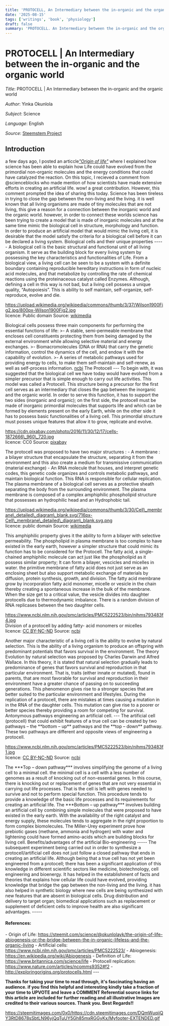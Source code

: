 ```yaml
---
title: 'PROTOCELL, An Intermediary between the in-organic and the organic world'
date: '2025-08-15'
tags: ['writings', 'book', 'physiology']
draft: false
summary: 'PROTOCELL. An Intermediary between the in-organic and the organic world'
---
```


# PROTOCELL | An Intermediary between the in-organic and the organic world

_Title_: PROTOCELL | An Intermediary between the in-organic and the organic world

_Author_: Yinka Okunlola

_Subject_: Science

_Language_: English

_Source_: [Steemstem Project](https://steemit.com/science/@okunlolayk/protocell-or-an-intermediary-between-the-in-organic-and-the-organic-world)

## Introduction

a few days ago, I posted an articcle[_"Origin of life"_](https://steemit.com/science/@okunlolayk/the-origin-of-life-abiogenesis-or-the-bridge-between-the-in-organic-lifeless-and-the-organic-living) where I explained how science has been able to explain how Life could have evolved from the primordial non-organic molecules and the energy conditions that could have catalyzed the reaction. On this topic, I recieved a comment from @scienceblocks who made mention of how scientists have made extensive efforts in creating an artificial life. wow! a great contribution. However, this comment prompted the idea of sharing this today. Science has been tireless in trying to close the gap between the non-living and the living. it is well known that all living organisms are made of tiny molecules that are not living, this give a reason for a connection between the inorganic world and the organic world. however, in order to connect these worlds science has been trying to create a model that is made of inorganic molecules and at the same time mimic the biological cell in structure, morphology and function. In order to produce an artificial model that would mimic the living cell, it is desirable that the model satisfy the criteria for a biological cell before it can be declared a living system. Biological cells and their unique properties ----- A biological cell is the basic structural and functional unit of all living organism. It serve as the building block for every living system by possessing the key characteristics and functionalities of Life. From a biological view, a living cell can be seen to be a system with a definite boundary containing reproducible hereditary instructions in form of nucleic acid molecules, and that metabolize by controlling the rate of chemical reactions using the proteinaceous catalyst called Enzymes. Although, defining a cell in this way is not bad, but a living cell possess a unique quality, “Autopoiesis”. This is ability to self maintain, self-organize, self-reproduce, evolve and die.

https://upload.wikimedia.org/wikipedia/commons/thumb/3/37/Wilson1900Fig2.jpg/800px-Wilson1900Fig2.jpg  
licence: Public domain Source: [wikimedia](https://commons.wikimedia.org/wiki/File:Wilson1900Fig2.jpg)

Biological cells possess three main components for performing the essential functions of life: >- A stable, semi-permeable membrane that encloses cell constituents protecting them from being damaged by the external environment while allowing selective material and energy exchanges. >- Biomacromolecules (DNA or RNA) that carry the genetic information, control the dynamics of the cell, and endow it with the capability of evolution. >- A series of metabolic pathways used for providing energy to cells, to make them self-maintain and self-renew, as well as self-process information. [ncbi](https://www.ncbi.nlm.nih.gov/pmc/articles/PMC5222523/) The Protocell --- To begin with, it was suggested that the biological cell we have today would have evolved from a simpler precursor that is simple enough to carry out life activities. This model was called a Protocell. This structure being a precursor for the first cell serves as an intermediary that closes the gap between the inorganic and the organic world. In order to serve this function, it has to support the two sides (inorganic and organic); on the first side, the protocell must be made of inorganic primordial molecules that supports life and which can be formed by elements present on the early Earth, while on the other side it has to possess basic functionalities of a living cell. This primordial structure must posses unique features that allow it to grow, replicate and evolve.

https://cdn.pixabay.com/photo/2016/11/30/12/17/cells-1872666\_960\_720.jpg  
licence: CC0 Source: [pixabay](https://pixabay.com/en/cells-human-medical-biology-health-1872666/)

The protocell was proposed to have two major structures : - A membrane : a bilayer structure that encapsulate the structure, separating it from the environment and this also create a medium for transmissive communication (material exchange) - An RNA molecule that houses, and interpret genetic codes, this genetic code organizes and controls metabolic pathways, and maintain biological function. This RNA is responsible for cellular replication. The plasma membrane of a biological cell serves as a protective sheath separating the body from the surrounding environment. The plasma membrane is composed of a complex amphiphilic phospholipid structure that possesses an hydrophilic head and an Hydrophobic tail.

https://upload.wikimedia.org/wikipedia/commons/thumb/3/30/Cell\_membrane\_detailed\_diagram\_blank.svg/716px-Cell\_membrane\_detailed\_diagram\_blank.svg.png  
licence: public domain Source: [wikimedia](https://commons.wikimedia.org/wiki/File:Cell_membrane_detailed_diagram_blank.svg)

This amphiphilic property gives it the ability to form a bilayer with selective permeability. The phospholipid in plasma membrane is too complex to have existed in the early earth, however a simpler structure that could mimic its function has to be considered for the Protocell. The fatty acid, a single-chained amphiphilic molecule can act just like the phospholipid as it possess similar property; It can form a bilayer, vescicles and micelles in water. the primitive membrane of fatty acid does not just serve as an enclosing sheet but also support metabolic exchange of materials by diffusion, protein synthesis, growth, and division. The fatty acid membrane grow by incorporation fatty acid monomer, micelle or vesicle in the chain thereby creating a spontaneous increase in the bulk of the membrane. When the size get to a critical value, the vesicle divides into daughter protocells due to thermodynamic imbalance. There is a random division of RNA replicases between the two daughter cells.

https://www.ncbi.nlm.nih.gov/pmc/articles/PMC5222523/bin/nihms793483f4.jpg  
Division of a protocell by adding fatty- acid monomers or micelles  
licence: [CC BY-NC-ND](http://creativecommons.org/licenses/by-nc-nd/4.0/) Source: [ncbi](https://www.ncbi.nlm.nih.gov/pmc/articles/PMC5222523/)

Another major characteristic of a living cell is the ability to evolve by natural selection. This is the ability of a living organism to produce an offspring with predominant potentials that favors survival in the environment. The theory Evolution by natural selection was proposed by Charles Darwin and Alfred Wallace. In this theory, it is stated that natural selection gradually leads to predominance of genes that favors survival and reproduction in that particular environment. That is, traits (either innate or mutated), found in parents, that are most favorable for survival and reproduction in their environment have a greater chance of passing on to succeeding generations. This phenomenon gives rise to a stronger species that are better suited to the particular environment and lifestyles. During the replication of a protocell, there are mistakes at times causing a mutation in in the RNA of the daughter cells. This mutation can give rise to a poorer or better species thereby providing a room for competing for survival. Antonymous pathways engineering an artificial cell. --- The artificial cell (protocell) that could exhibit features of a true cell can be created by two pathways – the \*\*bottom – up\*\* pathways and the \*\*top – down\*\* pathway. These two pathways are different and opposite views of engineering a protocell.

https://www.ncbi.nlm.nih.gov/pmc/articles/PMC5222523/bin/nihms793483f1.jpg  
licence: [CC BY-NC-ND](http://creativecommons.org/licenses/by-nc-nd/4.0/) Source: [ncbi](https://www.ncbi.nlm.nih.gov/pmc/articles/PMC5222523/)

The \*\*\*Top – down pathway\*\*\* involves simplifying the genome of a living cell to a minimal cell. the minimal cell is a cell with a less number of genomes as a result of knocking out of non-essential genes. In this course, there is knocking out or replacement of genes that are not very essential in carrying out life processes. That is the cell is left with genes needed to survive and not to perform special function. This procedure tends to provide a knowledge of the basic life processes and its requirements for creating an artificial life. The \*\*\*Bottom – up pathway\*\*\* involves building an artificial cell by combining simple molecules that were proposed to have existed in the early earth. With the availability of the right catalyst and energy supply, these molecules tends to aggregate in the right proportion to form complex biomolecules. The Miller-Urey experiment prove how prebiotic gases (methane, ammonia and hydrogen) with water and lightening could have formed amino-acids which are building blocks for living cell. Benefits/advantages of the artificial Bio-engineering ----- The subsequent experiment being carried out in order to synthesize a protocell/artificial cell does not just follow a closed pathway that ends in creating an artificial life. Although being that a true cell has not yet been engineered from a protocell; there has been a significant application of this knowledge in different scientific sectors like medicine, biotechnology, cell engineering and bioenergy. It has helped in the establishment of facts and theories that explains how cellular life could have evolved, providing knowledge that bridge the gap between the non-living and the living. it has also helped in synthetic biology where new cells are being synthesized with new features that are absent in biological cells. Drug distribution and delivery to target organ; biomedical applications such as replacement or supplement of deficient cells to improve health are also significant advantages. -----

#### References:

\- Origin of Life: https://steemit.com/science/@okunlolayk/the-origin-of-life-abiogenesis-or-the-bridge-between-the-in-organic-lifeless-and-the-organic-living \- Artificial cells: https://www.ncbi.nlm.nih.gov/pmc/articles/PMC5222523/ \- Abiogenesis: https://en.wikipedia.org/wiki/Abiogenesis \- Definition of Life: https://www.britannica.com/science/life \- Protocell replication: https://www.nature.com/articles/ncomms9352#f2 \- http://exploringorigins.org/protocells.html ---

**Thanks for taking your time to read through, it's fascinating having an audience. if you find this helpful and interesting kindly take a fraction of your time to UPVOTE and leave a COMMENT Referential source links for this article are included for further reading and all illustrative Images are credited to their various sources. Thank you. Best Regards!!**

https://steemitimages.com/0x0/https://cdn.steemitimages.com/DQmWuqiiQY3RtD8678sSbtLN96yjQqTuUY5Gh85mxRGGyKx/Myfooter-EXTENDED.gif
